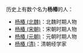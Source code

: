 历史上有数个名为'''杨椿'''的人：
* [[杨椿_(北魏)|杨椿 (北魏)]]：北魏时期人物
* [[杨椿_(宋朝)|杨椿 (宋朝)]]：宋朝时期人物
* [[杨椿_(元朝)|杨椿 (元朝)]]：元朝时期人物
* [[杨椿_(清)|杨椿 (清)]]：清朝经学家

{{消歧义|C椿|cat=二字杨姓人名消歧义}}